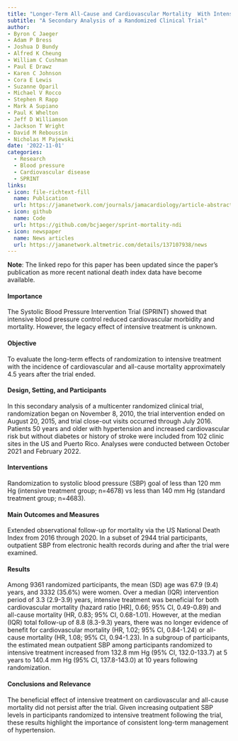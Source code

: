 ```yaml
---
title: "Longer-Term All-Cause and Cardiovascular Mortality  With Intensive Blood Pressure Control"
subtitle: "A Secondary Analysis of a Randomized Clinical Trial"
author: 
- Byron C Jaeger
- Adam P Bress
- Joshua D Bundy
- Alfred K Cheung
- William C Cushman
- Paul E Drawz
- Karen C Johnson
- Cora E Lewis
- Suzanne Oparil
- Michael V Rocco
- Stephen R Rapp
- Mark A Supiano
- Paul K Whelton
- Jeff D Williamson
- Jackson T Wright
- David M Reboussin
- Nicholas M Pajewski
date: '2022-11-01'
categories:
  - Research 
  - Blood pressure
  - Cardiovascular disease
  - SPRINT
links:
- icon: file-richtext-fill
  name: Publication
  url: https://jamanetwork.com/journals/jamacardiology/article-abstract/2797064
- icon: github
  name: Code
  url: https://github.com/bcjaeger/sprint-mortality-ndi
- icon: newspaper
  name: News articles
  url: https://jamanetwork.altmetric.com/details/137107938/news
---
```


**Note**: The linked repo for this paper has been updated since the paper's publication as more recent national death index data have become available.

#### Importance

The Systolic Blood Pressure Intervention Trial (SPRINT) showed that intensive blood pressure control reduced cardiovascular morbidity and mortality. However, the legacy effect of intensive treatment is unknown.

#### Objective

To evaluate the long-term effects of randomization to intensive treatment with the incidence of cardiovascular and all-cause mortality approximately 4.5 years after the trial ended.

#### Design, Setting, and Participants

In this secondary analysis of a multicenter randomized clinical trial, randomization began on November 8, 2010, the trial intervention ended on August 20, 2015, and trial close-out visits occurred through July 2016. Patients 50 years and older with hypertension and increased cardiovascular risk but without diabetes or history of stroke were included from 102 clinic sites in the US and Puerto Rico. Analyses were conducted between October 2021 and February 2022.

#### Interventions

Randomization to systolic blood pressure (SBP) goal of less than 120 mm Hg (intensive treatment group; n=4678) vs less than 140 mm Hg (standard treatment group; n=4683).

#### Main Outcomes and Measures

Extended observational follow-up for mortality via the US National Death Index from 2016 through 2020. In a subset of 2944 trial participants, outpatient SBP from electronic health records during and after the trial were examined.

#### Results

Among 9361 randomized participants, the mean (SD) age was 67.9 (9.4) years, and 3332 (35.6%) were women. Over a median (IQR) intervention period of 3.3 (2.9-3.9) years, intensive treatment was beneficial for both cardiovascular mortality (hazard ratio [HR], 0.66; 95% CI, 0.49-0.89) and all-cause mortality (HR, 0.83; 95% CI, 0.68-1.01). However, at the median (IQR) total follow-up of 8.8 (8.3-9.3) years, there was no longer evidence of benefit for cardiovascular mortality (HR, 1.02; 95% CI, 0.84-1.24) or all-cause mortality (HR, 1.08; 95% CI, 0.94-1.23). In a subgroup of participants, the estimated mean outpatient SBP among participants randomized to intensive treatment increased from 132.8 mm Hg (95% CI, 132.0-133.7) at 5 years to 140.4 mm Hg (95% CI, 137.8-143.0) at 10 years following randomization.

#### Conclusions and Relevance

The beneficial effect of intensive treatment on cardiovascular and all-cause mortality did not persist after the trial. Given increasing outpatient SBP levels in participants randomized to intensive treatment following the trial, these results highlight the importance of consistent long-term management of hypertension.
